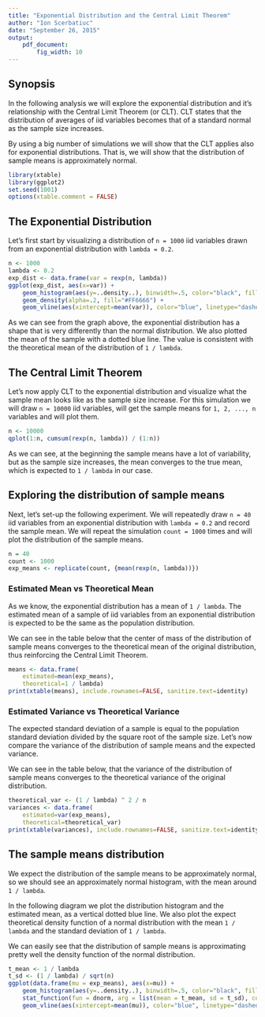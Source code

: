 ```yaml
---
title: "Exponential Distribution and the Central Limit Theorem"
author: "Ion Scerbatiuc"
date: "September 26, 2015"
output: 
    pdf_document:
        fig_width: 10
---
```


## Synopsis

In the following analysis we will explore the exponential distribution and it's relationship with the Central Limit Theorem (or CLT). CLT states that the distribution of averages of iid variables becomes that of a standard normal as the sample size increases. 

By using a big number of simulations we will show that the CLT applies also for exponential distributions. That is, we will show that the distribution of sample means is approximately normal.

```r
library(xtable)
library(ggplot2)
set.seed(1001)
options(xtable.comment = FALSE)
```

## The Exponential Distribution

Let's first start by visualizing a distribution of `n = 1000` iid variables drawn from an exponential distribution with `lambda = 0.2`.

```r
n <- 1000
lambda <- 0.2
exp_dist <- data.frame(var = rexp(n, lambda))
ggplot(exp_dist, aes(x=var)) + 
    geom_histogram(aes(y=..density..), binwidth=.5, color="black", fill="white") +
    geom_density(alpha=.2, fill="#FF6666") +
    geom_vline(aes(xintercept=mean(var)), color="blue", linetype="dashed", size=1)
```

As we can see from the graph above, the exponential distribution has a shape that is very differently than the normal distribution. We also plotted the mean of the sample with a dotted blue line. The value is consistent with the theoretical mean of the distribution of `1 / lambda`.

## The Central Limit Theorem

Let's now apply CLT to the exponential distribution and visualize what the sample mean looks like as the sample size increase. For this simulation we will draw `n = 10000` iid variables, will get the sample means for `1, 2, ..., n` variables and will plot them. 

```r
n <- 10000
qplot(1:n, cumsum(rexp(n, lambda)) / (1:n))
```

As we can see, at the beginning the sample means have a lot of variability, but as the sample size increases, the mean converges to the true mean, which is expected to `1 / lambda` in our case.

## Exploring the distribution of sample means

Next, let's set-up the following experiment. We will repeatedly draw `n = 40` iid variables from an exponential distribution with `lambda = 0.2` and record the sample mean. We will repeat the simulation `count = 1000` times and will plot the distribution of the sample means. 

```r
n = 40
count <- 1000
exp_means <- replicate(count, {mean(rexp(n, lambda))})
```

### Estimated Mean vs Theoretical Mean

As we know, the exponential distribution has a mean of `1 / lambda`. The estimated mean of a sample of iid variables from an exponential distribution is expected to be the same as the population distribution. 

We can see in the table below that the center of mass of the distribution of sample means converges to the theoretical mean of the original distribution, thus reinforcing the Central Limit Theorem.

```r
means <- data.frame(
    estimated=mean(exp_means),
    theoretical=1 / lambda)
print(xtable(means), include.rownames=FALSE, sanitize.text=identity)
```

### Estimated Variance vs Theoretical Variance

The expected standard deviation of a sample is equal to the population standard deviation divided by the square root of the sample size. Let's now compare the variance of the distribution of sample means and the expected variance.

We can see in the table below, that the variance of the distribution of sample means converges to the theoretical variance of the original distribution.

```r
theoretical_var <- (1 / lambda) ^ 2 / n
variances <- data.frame(
    estimated=var(exp_means),
    theoretical=theoretical_var)
print(xtable(variances), include.rownames=FALSE, sanitize.text=identity)
```

## The sample means distribution

We expect the distribution of the sample means to be approximately normal, so we should see an approximately normal histogram, with the mean around `1 / lambda`. 

In the following diagram we plot the distribution histogram and the estimated mean, as a vertical dotted blue line. We also plot the expect theoretical density function of a normal distribution with the mean `1 / lambda` and the standard deviation of `1 / lambda`.

We can easily see that the distribution of sample means is approximating pretty well the density function of the normal distribution.

```r
t_mean <- 1 / lambda
t_sd <- (1 / lambda) / sqrt(n)
ggplot(data.frame(mu = exp_means), aes(x=mu)) + 
    geom_histogram(aes(y=..density..), binwidth=.5, color="black", fill="white") +
    stat_function(fun = dnorm, arg = list(mean = t_mean, sd = t_sd), colour="red") +
    geom_vline(aes(xintercept=mean(mu)), color="blue", linetype="dashed", size=1)
```



